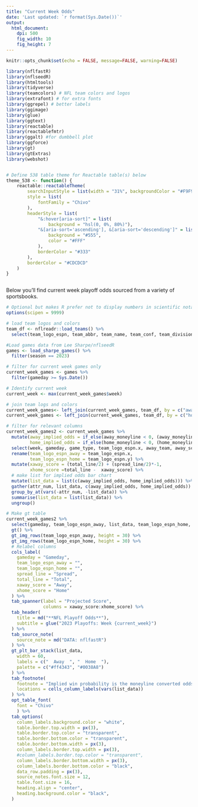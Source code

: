 ```yaml
---
title: "Current Week Odds"
date: 'Last updated: `r format(Sys.Date())`'
output:
  html_document:
    dpi: 500
    fig_width: 10
    fig_height: 7
---
```


```r
knitr::opts_chunk$set(echo = FALSE, message=FALSE, warning=FALSE)
```

```r

library(nflfastR)
library(nflseedR)
library(htmltools)
library(tidyverse)
library(teamcolors) # NFL team colors and logos
library(extrafont) # for extra fonts
library(ggrepel) # better labels
library(ggimage)
library(glue)
library(ggtext)
library(reactable)
library(reactablefmtr)
library(ggalt) #for dumbbell plot
library(ggforce)
library(gt)
library(gtExtras)
library(webshot)


# Define 538 table theme for Reactable table(s) below
theme_538 <- function() {
    reactable::reactableTheme(
        searchInputStyle = list(width = "31%", backgroundColor = "#F9F9F9"),
        style = list(
            fontFamily = "Chivo"
        ),
        headerStyle = list(
            "&:hover[aria-sort]" = list(
                background = "hsl(0, 0%, 80%)"),
            "&[aria-sort='ascending'], &[aria-sort='descending']" = list(
                background = "#555",
                color = "#FFF"
            ),
            borderColor = "#333"
        ),
        borderColor = "#CDCDCD"
    )
}



```


Below you'll find current week playoff odds sourced from a variety of sportsbooks. 

```r

# Optional but makes R prefer not to display numbers in scientific notation
options(scipen = 9999)

# load team logos and colors
team_df <- nflreadr::load_teams() %>% 
  select(team_logo_espn, team_abbr, team_name, team_conf, team_division, team_color)

#Load games data from Lee Sharpe/nflseedR
games <- load_sharpe_games() %>% 
  filter(season == 2023)

# filter for current week games only
current_week_games <- games %>%
  filter(gameday >= Sys.Date())

# Identify current week
current_week <- max(current_week_games$week)

# join team logs and colors
current_week_games<- left_join(current_week_games, team_df, by = c("away_team" = "team_abbr")) #Away
current_week_games <- left_join(current_week_games, team_df, by = c("home_team" = "team_abbr")) #Home

# filter for relevant columns
current_week_games2 <- current_week_games %>%
  mutate(away_implied_odds = if_else(away_moneyline < 0, (away_moneyline)/(away_moneyline-100), 1-away_moneyline/(away_moneyline+100)),
         home_implied_odds = if_else(home_moneyline < 0, (home_moneyline)/(home_moneyline-100), 1-home_moneyline/(home_moneyline+100))) %>%
  select(week, gameday, game_type, team_logo_espn.x, away_team, away_score, team_logo_espn.y, home_team, home_score, away_moneyline, home_moneyline, away_implied_odds, home_implied_odds, spread_line, total_line) %>% 
  rename(team_logo_espn_away = team_logo_espn.x,
         team_logo_espn_home = team_logo_espn.y) %>%
  mutate(xaway_score = (total_line/2) + (spread_line/2)*-1,
         xhome_score =total_line -  xaway_score) %>%
  # make list for implied odds bar chart
  mutate(list_data = list(c(away_implied_odds, home_implied_odds))) %>%
  gather(attr_num, list_data, c(away_implied_odds, home_implied_odds)) %>%
  group_by_at(vars(-attr_num, -list_data)) %>%
  summarise(list_data = list(list_data)) %>%
  ungroup()

# Make gt table
current_week_games2 %>%
  select(gameday, team_logo_espn_away, list_data, team_logo_espn_home, spread_line, total_line, xaway_score, xhome_score) %>%
  gt() %>%
  gt_img_rows(team_logo_espn_away, height = 30) %>%
  gt_img_rows(team_logo_espn_home, height = 30) %>%
  # Relabel columns
  cols_label(
    gameday = "Gameday",
    team_logo_espn_away = "",
    team_logo_espn_home = "",
    spread_line = "Spread",
    total_line = "Total",
    xaway_score = "Away",
    xhome_score = "Home"
  ) %>%
  tab_spanner(label = "Projected Score", 
              columns = xaway_score:xhome_score) %>%
  tab_header(
    title = md("**NFL Playoff Odds**"),
    subtitle = glue("2023 Playoffs: Week {current_week}")
  ) %>%
  tab_source_note(
    source_note = md("DATA: nflfastR")
  ) %>%
  gt_plt_bar_stack(list_data,
    width = 60,
    labels = c("  Away  ", "  Home  "),
    palette = c("#ff4343", "#0038A8")
  ) %>%
  tab_footnote(
    footnote = "Implied win probability is the moneyline converted odds with vig removed.",
    locations = cells_column_labels(vars(list_data))
  ) %>%
  opt_table_font(
    font = "Chivo"
    ) %>%
  tab_options(
    column_labels.background.color = "white",
    table.border.top.width = px(3),
    table.border.top.color = "transparent",
    table.border.bottom.color = "transparent",
    table.border.bottom.width = px(3),
    column_labels.border.top.width = px(3),
    #column_labels.border.top.color = "transparent",
    column_labels.border.bottom.width = px(3),
    column_labels.border.bottom.color = "black",
    data_row.padding = px(3),
    source_notes.font.size = 12,
    table.font.size = 16,
    heading.align = "center",
    heading.background.color = "black",
  )


```